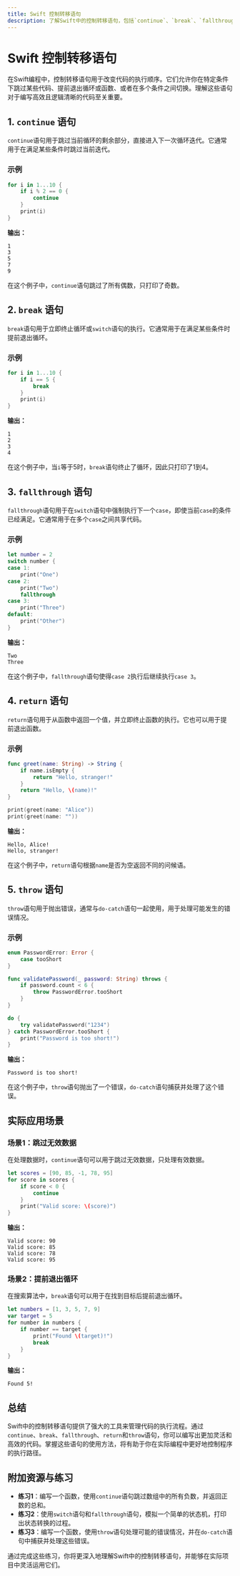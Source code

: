 ```yaml
---
title: Swift 控制转移语句
description: 了解Swift中的控制转移语句，包括`continue`、`break`、`fallthrough`、`return`和`throw`，掌握如何通过这些语句改变代码的执行流程。
---
```


# Swift 控制转移语句

在Swift编程中，控制转移语句用于改变代码的执行顺序。它们允许你在特定条件下跳过某些代码、提前退出循环或函数、或者在多个条件之间切换。理解这些语句对于编写高效且逻辑清晰的代码至关重要。

## 1. `continue` 语句

`continue`语句用于跳过当前循环的剩余部分，直接进入下一次循环迭代。它通常用于在满足某些条件时跳过当前迭代。

### 示例

```swift
for i in 1...10 {
    if i % 2 == 0 {
        continue
    }
    print(i)
}
```

**输出：**
```
1
3
5
7
9
```

在这个例子中，`continue`语句跳过了所有偶数，只打印了奇数。

## 2. `break` 语句

`break`语句用于立即终止循环或`switch`语句的执行。它通常用于在满足某些条件时提前退出循环。

### 示例

```swift
for i in 1...10 {
    if i == 5 {
        break
    }
    print(i)
}
```

**输出：**
```
1
2
3
4
```

在这个例子中，当`i`等于5时，`break`语句终止了循环，因此只打印了1到4。

## 3. `fallthrough` 语句

`fallthrough`语句用于在`switch`语句中强制执行下一个`case`，即使当前`case`的条件已经满足。它通常用于在多个`case`之间共享代码。

### 示例

```swift
let number = 2
switch number {
case 1:
    print("One")
case 2:
    print("Two")
    fallthrough
case 3:
    print("Three")
default:
    print("Other")
}
```

**输出：**
```
Two
Three
```

在这个例子中，`fallthrough`语句使得`case 2`执行后继续执行`case 3`。

## 4. `return` 语句

`return`语句用于从函数中返回一个值，并立即终止函数的执行。它也可以用于提前退出函数。

### 示例

```swift
func greet(name: String) -> String {
    if name.isEmpty {
        return "Hello, stranger!"
    }
    return "Hello, \(name)!"
}

print(greet(name: "Alice"))
print(greet(name: ""))
```

**输出：**
```
Hello, Alice!
Hello, stranger!
```

在这个例子中，`return`语句根据`name`是否为空返回不同的问候语。

## 5. `throw` 语句

`throw`语句用于抛出错误，通常与`do-catch`语句一起使用，用于处理可能发生的错误情况。

### 示例

```swift
enum PasswordError: Error {
    case tooShort
}

func validatePassword(_ password: String) throws {
    if password.count < 6 {
        throw PasswordError.tooShort
    }
}

do {
    try validatePassword("1234")
} catch PasswordError.tooShort {
    print("Password is too short!")
}
```

**输出：**
```
Password is too short!
```

在这个例子中，`throw`语句抛出了一个错误，`do-catch`语句捕获并处理了这个错误。

## 实际应用场景

### 场景1：跳过无效数据

在处理数据时，`continue`语句可以用于跳过无效数据，只处理有效数据。

```swift
let scores = [90, 85, -1, 78, 95]
for score in scores {
    if score < 0 {
        continue
    }
    print("Valid score: \(score)")
}
```

**输出：**
```
Valid score: 90
Valid score: 85
Valid score: 78
Valid score: 95
```

### 场景2：提前退出循环

在搜索算法中，`break`语句可以用于在找到目标后提前退出循环。

```swift
let numbers = [1, 3, 5, 7, 9]
var target = 5
for number in numbers {
    if number == target {
        print("Found \(target)!")
        break
    }
}
```

**输出：**
```
Found 5!
```

## 总结

Swift中的控制转移语句提供了强大的工具来管理代码的执行流程。通过`continue`、`break`、`fallthrough`、`return`和`throw`语句，你可以编写出更加灵活和高效的代码。掌握这些语句的使用方法，将有助于你在实际编程中更好地控制程序的执行路径。

## 附加资源与练习

- **练习1**：编写一个函数，使用`continue`语句跳过数组中的所有负数，并返回正数的总和。
- **练习2**：使用`switch`语句和`fallthrough`语句，模拟一个简单的状态机，打印出状态转换的过程。
- **练习3**：编写一个函数，使用`throw`语句处理可能的错误情况，并在`do-catch`语句中捕获并处理这些错误。

通过完成这些练习，你将更深入地理解Swift中的控制转移语句，并能够在实际项目中灵活运用它们。